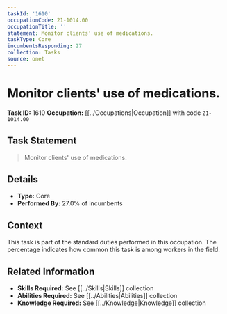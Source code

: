 ```yaml
---
taskId: '1610'
occupationCode: 21-1014.00
occupationTitle: ''
statement: Monitor clients' use of medications.
taskType: Core
incumbentsResponding: 27
collection: Tasks
source: onet
---
```

# Monitor clients' use of medications.

**Task ID:** 1610
**Occupation:** [[../Occupations|Occupation]] with code `21-1014.00`

## Task Statement

> Monitor clients' use of medications.

## Details

- **Type:** Core
- **Performed By:** 27.0% of incumbents

## Context

This task is part of the standard duties performed in this occupation. The percentage indicates how common this task is among workers in the field.

## Related Information

- **Skills Required:** See [[../Skills|Skills]] collection
- **Abilities Required:** See [[../Abilities|Abilities]] collection
- **Knowledge Required:** See [[../Knowledge|Knowledge]] collection
